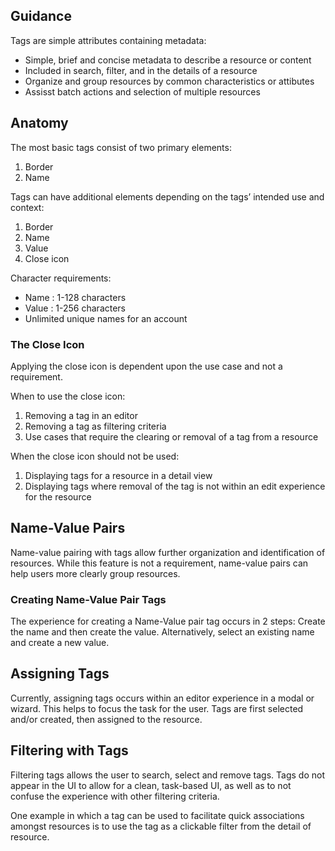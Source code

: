 
## Guidance

Tags are simple attributes containing metadata:

- Simple, brief and concise metadata to describe a resource or content
- Included in search, filter, and in the details of a resource
- Organize and group resources by common characteristics or attibutes
- Assisst batch actions and selection of multiple resources

## Anatomy

The most basic tags consist of two primary elements:

<Example plain caption="Diagram illustrating the primary elements of a tag." >
  <TagBasicAnatomy />
</Example>

1. Border
1. Name

Tags can have additional elements depending on the tags’ intended use and context:

<Example plain>
  <TagAnatomy />
</Example>

1. Border
1. Name
1. Value
1. Close icon

Character requirements:

- Name : 1-128 characters
- Value : 1-256 characters
- Unlimited unique names for an account

### The Close Icon

Applying the close icon is dependent upon the use case and not a requirement.

<Example height="xsmall" horizontalLayout>
  <FormClose />
</Example>

When to use the close icon:

1. Removing a tag in an editor
1. Removing a tag as filtering criteria
1. Use cases that require the clearing or removal of a tag from a resource

When the close icon should not be used:

1. Displaying tags for a resource in a detail view
1. Displaying tags where removal of the tag is not within an edit experience for the resource

## Name-Value Pairs

Name-value pairing with tags allow further organization and identification of resources. While this feature is not a requirement, name-value pairs can help users more clearly group resources.

### Creating Name-Value Pair Tags

The experience for creating a Name-Value pair tag occurs in 2 steps: Create the name and then create the value. Alternatively, select an existing name and create a new value.

## Assigning Tags

Currently, assigning tags occurs within an editor experience in a modal or wizard. This helps to focus the task for the user. Tags are first selected and/or created, then assigned to the resource.

## Filtering with Tags

Filtering tags allows the user to search, select and remove tags. Tags do not appear in the UI to allow for a clean, task-based UI, as well as to not confuse the experience with other filtering criteria.

One example in which a tag can be used to facilitate quick associations amongst resources is to use the tag as a clickable filter from the detail of resource.

